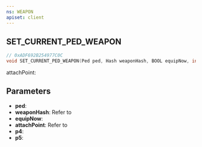 ```yaml
---
ns: WEAPON
apiset: client
---
```

## SET_CURRENT_PED_WEAPON

```c
// 0xADF692B254977C0C
void SET_CURRENT_PED_WEAPON(Ped ped, Hash weaponHash, BOOL equipNow, int attachPoint, BOOL p4, BOOL p5);
```

attachPoint:

## Parameters
* **ped**:
* **weaponHash**: Refer to <EmbeddedEnum name="eWeaponHash" />
* **equipNow**:
* **attachPoint**: Refer to <EmbeddedEnum name="eWeaponAttachPoint" />
* **p4**:
* **p5**:
